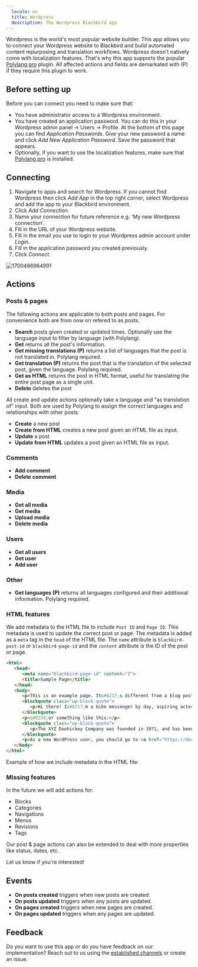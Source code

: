 ```yaml
---
  locale: en
  title: Wordpress
  description: The Wordpress Blackbird app
---
```


<LinkCard title="View on Github" target="_blank" href="https://github.com/bb-io/Wordpress" icon="github" />

Wordpress is the world's most popular website builder. This app allows you to connect your Wordpress website to Blackbird and build automated content repurposing and translation workflows. Wordpress doesn't natively come with localization features. That's why this app supports the popular [Polylang pro](https://polylang.pro/downloads/polylang-pro/) plugin. All affected actions and fields are demarkated with (P) if they require this plugin to work.

## Before setting up

Before you can connect you need to make sure that:

- You have administrator access to a Wordpress environment.
- You have created an application password. You can do this in your Wordpress admin panel -> Users -> Profile. At the bottom of this page you can find _Application Passwords_. Give your new password a name and click _Add New Application Password_. Save the password that appears.
- Optionally, if you want to use the localization features, make sure that [Polylang pro](https://polylang.pro/downloads/polylang-pro/) is installed.

## Connecting

1. Navigate to apps and search for Wordpress. If you cannot find Wordpress then click _Add App_ in the top right corner, select Wordpress and add the app to your Blackbird environment.
2. Click _Add Connection_.
3. Name your connection for future reference e.g. 'My new Wordpress connection'.
4. Fill in the URL of your Wordpress website.
5. Fill in the email you use to login to your Wordpress admin account under _Login_.
6. Fill in the application password you created previously.
7. Click _Connect_.

![1700486964991](https://raw.githubusercontent.com/bb-io/Wordpress/main/image/README/1700486964991.png)

## Actions

### Posts & pages

The following actions are applicable to both posts and pages. For convenience both are from now on refered to as posts.

- **Search** posts given created or updated times. Optionally use the language input to filter by language (with Polylang).
- **Get** returns all the post's information.
- **Get missing translations (P)** returns a list of languages that the post is not translated in. Polylang required.
- **Get translation (P)** returns the post that is the translation of the selected post, given the language. Polylang required.
- **Get as HTML** returns the post in HTML format, useful for translating the entire post page as a single unit.
- **Delete** deletes the post

All create and update actions optionally take a language and "as translation of" input. Both are used by Polylang to assign the correct languages and relationships with other posts.

- **Create** a new post
- **Create from HTML** creates a new post given an HTML file as input.
- **Update** a post
- **Update from HTML** updates a post given an HTML file as input.

### Comments

- **Add comment**
- **Delete comment**

### Media

- **Get all media**
- **Get media**
- **Upload media**
- **Delete media**

### Users

- **Get all users**
- **Get user**
- **Add user**

### Other

- **Get languages (P)** returns all languages configured and their additional information. Polylang required.

### HTML features

We add metadata to the HTML file to include `Post ID` and `Page ID`. This metadata is used to update the correct post or page. The metadata is added as a `meta` tag in the `head` of the HTML file. The `name` attribute is `blackbird-post-id` or `blackbird-page-id` and the `content` attribute is the ID of the post or page.

```html
<html>
   <head>
      <meta name="blackbird-page-id" content="2">
      <title>Sample Page</title>
   </head>
   <body>
      <p>This is an example page. It&#8217;s different from a blog post because it will stay in one place and will show up in your site navigation (in most themes). Most people start with an About page that introduces them to potential site visitors. It might say something like this:</p>
      <blockquote class="wp-block-quote">
         <p>Hi there! I&#8217;m a bike messenger by day, aspiring actor by night, and this is my website. I live in Los Angeles, have a great dog named Jack, and I like pi&#241;a coladas. (And gettin&#8217; caught in the rain.)</p>
      </blockquote>
      <p>&#8230;or something like this:</p>
      <blockquote class="wp-block-quote">
         <p>The XYZ Doohickey Company was founded in 1971, and has been providing quality doohickeys to the public ever since. Located in Gotham City, XYZ employs over 2,000 people and does all kinds of awesome things for the Gotham community.</p>
      </blockquote>
      <p>As a new WordPress user, you should go to <a href="https://dev-blackbird-test.pantheonsite.io/wp-admin/">your dashboard</a> to delete this page and create new pages for your content. Have fun!</p>
   </body>
</html>
```

Example of how we include metadata in the HTML file:
### Missing features

In the future we will add actions for:

- Blocks
- Categories
- Navigations
- Menus
- Revisions
- Tags

Our post & page actions can also be extended to deal with more properties like status, dates, etc.

Let us know if you're interested!

## Events

- **On posts created** triggers when new posts are created.
- **On posts updated** triggers when any posts are updated.
- **On pages created** triggers when new pages are created.
- **On pages updated** triggers when any pages are updated.

## Feedback

Do you want to use this app or do you have feedback on our implementation? Reach out to us using the [established channels](https://www.blackbird.io/) or create an issue.


